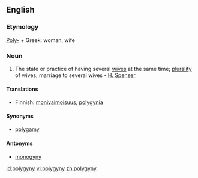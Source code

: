 ==English==

===Etymology===
[[Poly-]] + Greek: woman, wife

===Noun===
{{en-noun|polygynies}}

# The state or practice of having several [[wife|wives]] at the same time; [[plurality]] of wives; marriage to several wives - [[H. Spenser]]

====Translations====
{{top}}
*Finnish: [[monivaimoisuus]], [[polygynia]]
{{mid}}
{{bottom}}

====Synonyms====
*[[polygamy]]

====Antonyms====
*[[monogyny]]

[[id:polygyny]]
[[vi:polygyny]]
[[zh:polygyny]]